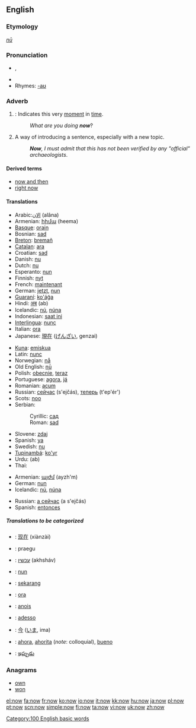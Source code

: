 ==English==

{{rank|only|like|little|77|now|then|A|should}}

===Etymology===
{{OE.}} ''[[nū]]''

===Pronunciation===
* {{IPA|/nɑʊ/}}, {{SAMPA|/naU/}}
* {{audio|en-us-now.ogg|Audio (US)}}
* Rhymes: [[Rhymes:English:-aʊ|-aʊ]]

===Adverb===
{{en-adv|-}}

#{{time}}: Indicates this very [[moment]] in [[time]].
#:''What are you doing '''now'''''?
# A way of introducing a sentence, especially with a new topic.
#:'''''Now''', I must admit that this has not been verified by any "official" archaeologists''.

====Derived terms====
*[[now and then]]
*[[right now]]

====Translations====
{{trans-top|indicates this very moment in time (1)}}
*Arabic:[[الان]] (alâna)
*Armenian: [[հիմա]] (heema)
*[[Basque]]: [[orain]]
*Bosnian: [[sad#Bosnian|sad]]
*[[Breton]]: [[bremañ]]
*[[Catalan]]: [[ara]]
*Croatian: [[sad#Croatian|sad]]
*Danish: [[nu]]
*Dutch: [[nu]]
*Esperanto: [[nun]]
*Finnish: [[nyt]]
*French: [[maintenant]]
*German: [[jetzt]], [[nun]]
*[[Guaraní]]: [[ko'ág̃a]]
*Hindi: [[अब]] (ab)
*Icelandic: [[nú]], [[núna]]
*Indonesian: [[saat ini]]
*[[Interlingua]]: [[nunc]]
*Italian: [[ora]]
*Japanese: [[現在]] ([[げんざい]], genzai)
{{trans-mid}}
*[[Kuna]]: [[emiskua]]
*Latin: [[nunc]]
*Norwegian: [[nå]]
*Old English: [[nu|nū]]
*Polish: [[obecnie]], [[teraz]]
*Portuguese: [[agora]], [[já]]
*Romanian: [[acum]]
*Russian: [[сейчас]] (s'ejčás), [[теперь]] (t'ep'ér')
*Scots: [[noo#Scots|noo]]
*Serbian:
*:Cyrillic: [[сад#Serbian|сад]]
*:Roman: [[sad#Serbian|sad]]
*Slovene: [[zdaj]]
*Spanish: [[ya]]
*Swedish: [[nu]]
*[[Tupinambá]]: [[ko'yr]]
*Urdu: {{URchar|[[اب]]}} (ab)
*Thai: {{THchar|[[เดี๋ยวนี้]]}}
{{trans-bottom}}

{{trans-top|a way of introducing a sentence (2)}}
*Armenian: [[այժմ]] (ayzh'm)
*German: [[nun]]
*Icelandic: [[nú]], [[núna]]
{{trans-mid}}
*Russian: [[а сейчас]] (a s'ejčás)
*Spanish: [[entonces]]
{{trans-bottom}}

=====Translations to be categorized=====
{{checktrans}}
{{top}}
*{{ttbc|Chinese}}: [[现在]] (xiànzài)
*{{ttbc|Estonian}}: praegu
*{{ttbc|Hebrew}}: [[עכשיו]] (akhsháv)
*{{ttbc|Ido}}: [[nun]]
*{{ttbc|Indonesian}}: [[sekarang]]
*{{ttbc|Interlingua}}: [[ora]]
{{mid}}
*{{ttbc|Irish}}: [[anois]]
*{{ttbc|Italian}}: [[adesso]]
*{{ttbc|Japanese}}: [[今]] ([[いま]], ima)
*{{ttbc|Spanish}}: [[ahora]], [[ahorita]] (''note'': colloquial), [[bueno]]
*{{ttbc|Telugu}}: [[ఇప్పుడు]]
{{bottom}}

===Anagrams===
*[[own]]
*[[won]]

[[Category:100 English basic words]]

[[el:now]]
[[fa:now]]
[[fr:now]]
[[ko:now]]
[[io:now]]
[[it:now]]
[[kk:now]]
[[hu:now]]
[[ja:now]]
[[pl:now]]
[[pt:now]]
[[scn:now]]
[[simple:now]]
[[fi:now]]
[[ta:now]]
[[vi:now]]
[[uk:now]]
[[zh:now]]